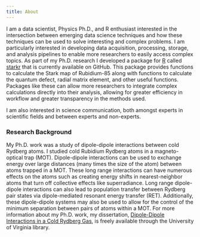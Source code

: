 ```yaml
---
title: About
---
```


I am a data scientist, Physics Ph.D., and R enthusiast interested in the 
intersection between emerging data science techniques and how these techniques 
can be used to solve interesting and complex problems. I am particularly 
interested in developing data acquisition, processing, storage, and
analysis pipelines to enable more researchers to easily access complex topics. 
As part of my Ph.D. research I developed a package for 
[R](https://www.r-project.org) called
[starkr](https://www.github.com/bgrich/starkr) that is currently available on
GitHub. This package provides functions to calculate the Stark map of
Rubidium-85 along with functions to calculate the quantum defect, radial matrix
element, and other useful functions. Packages like these can allow more 
researchers to integrate complex calculations directly into their analysis, 
allowing for greater efficiency in workflow and greater transparency in the 
methods used.

I am also interested in science communication, both amongst experts in
scientific fields and between experts and non-experts.

### Research Background

My Ph.D. work was a study of dipole-dipole interactions between cold Rydberg 
atoms. I studied cold Rubidium Rydberg atoms in a magneto-optical trap (MOT). 
Dipole-dipole interactions can be used to exchange energy over large distances 
(many times the size of the atom) between atoms trapped in a MOT. These long 
range interactions can have numerous effects on the atoms such as creating 
energy shifts in nearest-neighbor atoms that turn off collective effects like 
superradiance. Long range dipole-dipole interactions can also lead to population 
transfer between Rydberg pair states via dipole-mediated resonant energy 
transfer (RET). Additionally, these dipole-dipole systems may also be used to 
allow for the control of the minimum separation between pairs of atoms within a 
MOT. For more information about my Ph.D. work, my dissertation, 
[Dipole-Dipole Interactions in a Cold Rydberg Gas](https://doi.org/10.18130/V3MB4V), 
is freely available through the University of Virginia library.
